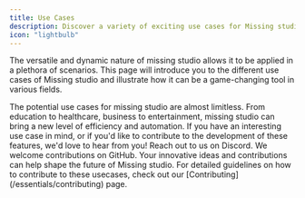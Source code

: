 ```yaml
---
title: Use Cases
description: Discover a variety of exciting use cases for Missing studio.
icon: "lightbulb"
---
```


The versatile and dynamic nature of missing studio allows it to be applied in a plethora of scenarios. This page will introduce you to the different use cases of Missing studio and illustrate how it can be a game-changing tool in various fields.

<Info>
  The potential use cases for missing studio are almost limitless. From
  education to healthcare, business to entertainment, missing studio can bring a
  new level of efficiency and automation.
</Info>

<CardGroup cols={2}>
  <Card
    title="Contribute on Discord"
    icon="discord"
    href="https://discord.gg/99UVa6MkUX"
  >
    If you have an interesting use case in mind, or if you'd like to contribute
    to the development of these features, we'd love to hear from you! Reach out
    to us on Discord.
  </Card>
  <Card
    title="Contribute on GitHub"
    icon="github"
    href="https://github.com/missingstudio/ai"
  >
    We welcome contributions on GitHub. Your innovative ideas and contributions
    can help shape the future of Missing studio.
  </Card>
</CardGroup>

<Note>
  For detailed guidelines on how to contribute to these usecases, check out our
  [Contributing](/essentials/contributing) page.
</Note>
